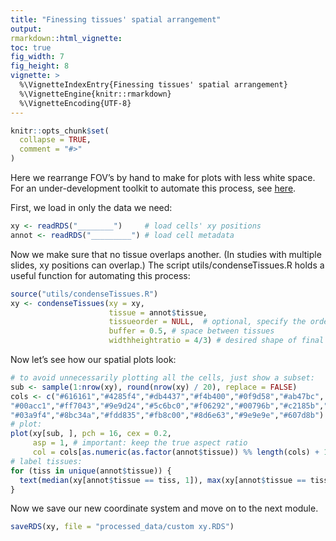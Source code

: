 ```yaml
---
title: "Finessing tissues' spatial arrangement"
output: 
rmarkdown::html_vignette: 
toc: true
fig_width: 7 
fig_height: 8 
vignette: >
  %\VignetteIndexEntry{Finessing tissues' spatial arrangement}
  %\VignetteEngine{knitr::rmarkdown}
  %\VignetteEncoding{UTF-8}
---
```

<style>
p.caption {
  font-size: 1.5em;
}
</style>
```r
knitr::opts_chunk$set(
  collapse = TRUE,
  comment = "#>"
)
```


Here we rearrange FOV's by hand to make for plots with less white space. 
For an under-development toolkit to automate this process, see [here](https://github.com/Nanostring-Biostats/CosMx-Analysis-Scratch-Space/blob/Main/blog/condensing%20FOVs%20and%20tissues%20in%20XY%20space.md).


First, we load in only the data we need:

```r
xy <- readRDS("________")     # load cells' xy positions
annot <- readRDS("_________") # load cell metadata
```

Now we make sure that no tissue overlaps another. 
(In studies with multiple slides, xy positions can overlap.)
The script utils/condenseTissues.R holds a useful function for automating 
this process:

```r
source("utils/condenseTissues.R")
xy <- condenseTissues(xy = xy, 
                      tissue = annot$tissue, 
                      tissueorder = NULL,  # optional, specify the order tissues are tiled in
                      buffer = 0.5, # space between tissues
                      widthheightratio = 4/3) # desired shape of final xy locations 
```


Now let's see how our spatial plots look:

```r
# to avoid unnecessarily plotting all the cells, just show a subset:
sub <- sample(1:nrow(xy), round(nrow(xy) / 20), replace = FALSE)
cols <- c("#616161","#4285f4","#db4437","#f4b400","#0f9d58","#ab47bc",
"#00acc1","#ff7043","#9e9d24","#5c6bc0","#f06292","#00796b","#c2185b","#7e57c2",
"#03a9f4","#8bc34a","#fdd835","#fb8c00","#8d6e63","#9e9e9e","#607d8b")
# plot:
plot(xy[sub, ], pch = 16, cex = 0.2, 
     asp = 1, # important: keep the true aspect ratio
     col = cols[as.numeric(as.factor(annot$tissue)) %% length(cols) + 1])
# label tissues:
for (tiss in unique(annot$tissue)) {
  text(median(xy[annot$tissue == tiss, 1]), max(xy[annot$tissue == tiss, 2]), tiss)
}

```

Now we save our new coordinate system and move on to the next module.

```r
saveRDS(xy, file = "processed_data/custom xy.RDS")
```


